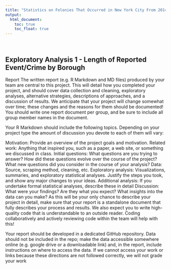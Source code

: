 ```yaml
---
title: "Statistics on Felonies That Occurred in New York City From 2014 to 2017 Report"
output:
  html_document:
    toc: true
    toc_float: true
---
```


<br>

<style>
.list-group-item.active, .list-group-item.active:focus, .list-group-item.active:hover {
    background-color: #337ab7;
}

.navbar-default .navbar-collapse, .navbar-default .navbar-form {
background-color: #337ab7; 

</style>


## Exploratory Analysis 1 - Length of Reported Event/Crime by Borough

Report
The written report (e.g. R Markdown and MD files) produced by your team are central to this project. This will detail how you completed your project, and should cover data collection and cleaning, exploratory analyses, alternative strategies, descriptions of approaches, and a discussion of results. We anticipate that your project will change somewhat over time; these changes and the reasons for them should be documented! You should write one report document per group, and be sure to include all group member names in the document.

Your R Markdown should include the following topics. Depending on your project type the amount of discussion you devote to each of them will vary:

Motivation: Provide an overview of the project goals and motivation.
Related work: Anything that inspired you, such as a paper, a web site, or something we discussed in class.
Initial questions: What questions are you trying to answer? How did these questions evolve over the course of the project? What new questions did you consider in the course of your analysis?
Data: Source, scraping method, cleaning, etc.
Exploratory analysis: Visualizations, summaries, and exploratory statistical analyses. Justify the steps you took, and show any major changes to your ideas.
Additional analysis: If you undertake formal statistical analyses, describe these in detail
Discussion: What were your findings? Are they what you expect? What insights into the data can you make?
As this will be your only chance to describe your project in detail, make sure that your report is a standalone document that fully describes your process and results. We also expect you to write high-quality code that is understandable to an outside reader. Coding collaboratively and actively reviewing code within the team will help with this!

Your report should be developed in a dedicated GitHub repository. Data should not be included in the repo; make the data accessible somewhere online (e.g. google drive or a downloadable link) and, in the report, include instructions on where to access the data. If we cannot access your work or links because these directions are not followed correctly, we will not grade your work




